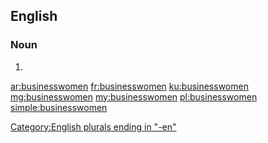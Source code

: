 ==English==

===Noun===
{{head|en|noun plural form}}

# {{plural of|businesswoman|lang=en}}

[[Category:English plurals ending in "-en"]]

[[ar:businesswomen]]
[[fr:businesswomen]]
[[ku:businesswomen]]
[[mg:businesswomen]]
[[my:businesswomen]]
[[pl:businesswomen]]
[[simple:businesswomen]]